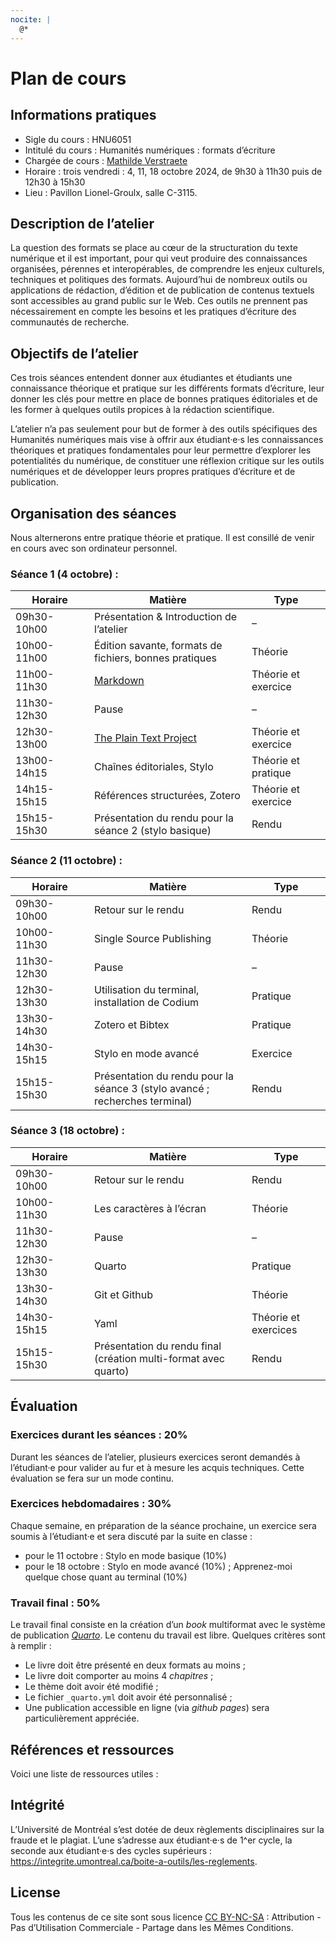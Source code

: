 ```yaml
---
nocite: |
  @*
---
```


# Plan de cours {.unnumbered}

## Informations pratiques  

- Sigle du cours : HNU6051 
- Intitulé du cours : Humanités numériques : formats d'écriture 
- Chargée de cours : [Mathilde Verstraete](mailto:mathilde.verstraete@umontreal.ca) 
- Horaire : trois vendredi : 4, 11, 18 octobre 2024, de 9h30 à 11h30 puis de 12h30 à 15h30
- Lieu : Pavillon Lionel-Groulx, salle C-3115. 

## Description de l'atelier 

La question des formats se place au cœur de la structuration du texte numérique et il est important, pour qui veut produire des connaissances organisées, pérennes et interopérables, de comprendre les enjeux culturels, techniques et politiques des formats. 
Aujourd’hui de nombreux outils ou applications de rédaction, d’édition et de publication de contenus textuels sont accessibles au grand public sur le Web. Ces outils ne prennent pas nécessairement en compte les besoins et les pratiques d’écriture des communautés de recherche. 

## Objectifs de l'atelier 

Ces trois séances entendent donner aux étudiantes et étudiants une connaissance théorique et pratique sur les différents formats d'écriture, leur donner les clés pour mettre en place de bonnes pratiques éditoriales et de les former à quelques outils propices à la rédaction scientifique. 

L’atelier n’a pas seulement pour but de former à des outils spécifiques des Humanités numériques mais vise à offrir aux étudiant·e·s les connaissances théoriques et pratiques fondamentales pour leur permettre d’explorer les potentialités du numérique, de constituer une réflexion critique sur les outils numériques et de développer leurs propres pratiques d’écriture et de publication.

## Organisation des séances 

Nous alternerons entre pratique théorie et pratique. Il est consillé de venir en cours avec son ordinateur personnel. 

### Séance 1 (4 octobre) : 

| Horaire | Matière | Type |
| --- | ------ | --- | 
| 09h30-10h00 | Présentation & Introduction de l’atelier | -- | 
| 10h00-11h00 | Édition savante, formats de fichiers, bonnes pratiques | Théorie | 
| 11h00-11h30 | [Markdown](https://www.arthurperret.fr/tutomd/) | Théorie et exercice | 
| 11h30-12h30 | Pause | -- | 
| 12h30-13h00 | [The Plain Text Project](https://plaintextproject.online/articles.html) | Théorie et exercice | 
| 13h00-14h15 | Chaînes éditoriales, Stylo | Théorie et pratique | 
| 14h15-15h15 | Références structurées, Zotero | Théorie et exercice | 
| 15h15-15h30 | Présentation du rendu pour la séance 2 (stylo basique) | Rendu | 

### Séance 2 (11 octobre) : 

| Horaire | Matière | Type |
| --- | ------ | --- | 
| 09h30-10h00 | Retour sur le rendu | Rendu | 
| 10h00-11h30 | Single Source Publishing | Théorie | 
| 11h30-12h30 | Pause | -- | 
| 12h30-13h30 | Utilisation du terminal, installation de Codium | Pratique |
| 13h30-14h30 | Zotero et Bibtex | Pratique | 
| 14h30-15h15 | Stylo en mode avancé | Exercice | 
| 15h15-15h30 | Présentation du rendu pour la séance 3 (stylo avancé ; recherches terminal) | Rendu | 

### Séance 3 (18 octobre) : 

| Horaire | Matière | Type |
| --- | ------ | --- | 
| 09h30-10h00 | Retour sur le rendu | Rendu | 
| 10h00-11h30 | Les caractères à l'écran | Théorie | 
| 11h30-12h30 | Pause | -- | 
| 12h30-13h30 | Quarto | Pratique |
| 13h30-14h30 | Git et Github | Théorie | 
| 14h30-15h15 | Yaml | Théorie et exercices | 
| 15h15-15h30 | Présentation du rendu final (création multi-format avec quarto) | Rendu | 

## Évaluation 

### Exercices durant les séances : 20%

Durant les séances de l’atelier, plusieurs exercices seront demandés à l’étudiant·e pour valider au fur et à mesure les acquis techniques. Cette évaluation se fera sur un mode continu.

### Exercices hebdomadaires : 30%

Chaque semaine, en préparation de la séance prochaine, un exercice sera soumis à l’étudiant·e et sera discuté par la suite en classe : 

- pour le 11 octobre : Stylo en mode basique (10%) 
- pour le 18 octobre : Stylo en mode avancé (10%) ; Apprenez-moi quelque chose quant au terminal (10%)

### Travail final : 50%

Le travail final consiste en la création d’un *book* multiformat avec le système de publication [*Quarto*](https://quarto.org/). Le contenu du travail est libre. Quelques critères sont à remplir : 

- Le livre doit être présenté en deux formats au moins ; 
- Le livre doit comporter au moins 4 *chapitres* ; 
- Le thème doit avoir été modifié ; 
- Le fichier ```_quarto.yml``` doit avoir été personnalisé ; 
- Une publication accessible en ligne (via *github pages*) sera particulièrement appréciée. 

## Références et ressources 

Voici une liste de ressources utiles : 

::: {#refs}
:::

## Intégrité 

L’Université de Montréal s’est dotée de deux règlements disciplinaires sur la fraude et le plagiat. L'une s’adresse aux étudiant·e·s de 1^er cycle, la seconde aux étudiant·e·s des cycles supérieurs : <https://integrite.umontreal.ca/boite-a-outils/les-reglements>. 

## License 

Tous les contenus de ce site sont sous licence [CC BY-NC-SA](https://creativecommons.org/licenses/by-nc-sa/4.0/legalcode) : Attribution - Pas d’Utilisation Commerciale - Partage dans les Mêmes Conditions. 